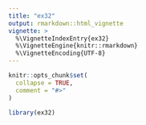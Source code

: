 ```yaml
---
title: "ex32"
output: rmarkdown::html_vignette
vignette: >
  %\VignetteIndexEntry{ex32}
  %\VignetteEngine{knitr::rmarkdown}
  %\VignetteEncoding{UTF-8}
---
```


```r
knitr::opts_chunk$set(
  collapse = TRUE,
  comment = "#>"
)
```

```r
library(ex32)
```
